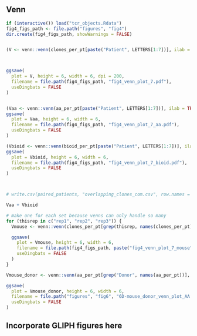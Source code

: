 
## Venn 

```R
if (interactive()) load("tcr_objects.Rdata")
fig4_figs_path <- file.path("figures", "fig4")
dir.create(fig4_figs_path, showWarnings = FALSE)


(V <- venn::venn(clones_per_pt[paste("Patient", LETTERS[1:7])], ilab = TRUE, zcolor = "style", opacity = .2, ggplot = TRUE))



ggsave(
  plot = V, height = 6, width = 6, dpi = 200,
  filename = file.path(fig4_figs_path, "fig4_venn_plot_7.pdf"),
  useDingbats = FALSE
)


(Vaa <- venn::venn(aa_per_pt[paste("Patient", LETTERS[1:7])], ilab = TRUE, zcolor = "style", opacity = .2, ggplot = TRUE))
ggsave(
  plot = Vaa, height = 6, width = 6,
  filename = file.path(fig4_figs_path, "fig4_venn_plot_7_aa.pdf"),
  useDingbats = FALSE
)

(Vbioid <- venn::venn(bioid_per_pt[paste("Patient", LETTERS[1:7])], ilab = TRUE, zcolor = "style", opacity = .2, ggplot = TRUE))
ggsave(
  plot = Vbioid, height = 6, width = 6,
  filename = file.path(fig4_figs_path, "fig4_venn_plot_7_bioid.pdf"),
  useDingbats = FALSE
)



# write.csv(paired_patients, "overlapping_clones_com.csv", row.names = F)

Vaa + Vbioid
```



```R
# make one for each set because venns can only handle so many
for (thisrep in c("rep1", "rep2", "rep3")) {
  Vmouse <- venn::venn(clones_per_pt[grep(thisrep, names(clones_per_pt))], ilab = TRUE, zcolor = "style", opacity = .2, ggplot = TRUE)

  ggsave(
    plot = Vmouse, height = 6, width = 6,
    filename = file.path(fig4_figs_path, paste("fig4_venn_plot_7_mouse", thisrep, ".pdf")),
    useDingbats = FALSE
  )
}

Vmouse_donor <- venn::venn(aa_per_pt[grep("Donor", names(aa_per_pt))], ilab = TRUE, zcolor = "style", opacity = .2, ggplot = TRUE)

ggsave(
  plot = Vmouse_donor, height = 6, width = 6,
  filename = file.path("figures", "fig6", "6D-mouse_donor_venn_plot_AA.pdf"),
  useDingbats = FALSE
)
```


## Incorporate GLIPH figures here

